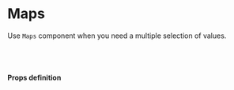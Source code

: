 
<Meta title="core/Maps" component={Maps} />

# Maps

Use `Maps` component when you need a multiple selection of values.

<Story name="Maps">
    <Maps
      apiKey={text('ApiKey', '')}
      id="feature"
      label={'Map'}
      description={text('Description Maps', 'Enable feature')}
      index={0}
      onChange={action('onChange')}
    />
</Story>

<br /><br />

#### Props definition

<Props of={Maps} />

